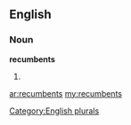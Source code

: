==English==

===Noun===
'''recumbents'''

# {{plural of|[[recumbent]]}}

[[Category:English plurals]]

[[ar:recumbents]]
[[my:recumbents]]